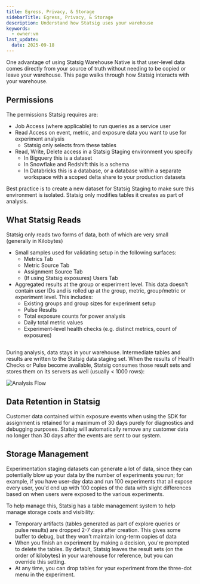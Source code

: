 ```yaml
---
title: Egress, Privacy, & Storage
sidebarTitle: Egress, Privacy, & Storage
description: Understand how Statsig uses your warehouse
keywords:
  - owner:vm
last_update:
  date: 2025-09-18
---
```


One advantage of using Statsig Warehouse Native is that user-level data comes directly from your source of truth without needing to be copied or leave your warehouse. This page walks through how Statsig interacts with your warehouse.

## Permissions

The permissions Statsig requires are:

- Job Access (where applicable) to run queries as a service user
- Read Access on event, metric, and exposure data you want to use for experiment analysis
  - Statsig only selects from these tables
- Read, Write, Delete access in a Statsig Staging environment you specify
  - In Bigquery this is a dataset
  - In Snowflake and Redshift this is a schema
  - In Databricks this is a database, or a database within a separate workspace with a scoped delta share to your production datasets

Best practice is to create a new dataset for Statsig Staging to make sure this environment is isolated. Statsig only modifies tables it creates as part of analysis.

## What Statsig Reads

Statsig only reads two forms of data, both of which are very small (generally in Kilobytes)

- Small samples used for validating setup in the following surfaces:
  - Metrics Tab
  - Metric Source Tab
  - Assignment Source Tab
  - (If using Statsig exposures) Users Tab
- Aggregated results at the group or experiment level. This data doesn't contain user IDs and is rolled up at the group, metric, group/metric or experiment level. This includes:
  - Existing groups and group sizes for experiment setup
  - Pulse Results
  - Total exposure counts for power analysis
  - Daily total metric values
  - Experiment-level health checks (e.g. distinct metrics, count of exposures)

##

During analysis, data stays in your warehouse. Intermediate tables and results are written to the Statsig data staging set. When the results of Health Checks or Pulse become available, Statsig consumes those result sets and stores them on its servers as well (usually < 1000 rows):

![Analysis Flow](https://user-images.githubusercontent.com/102695539/264110212-b9e07098-cd3a-4107-aa3f-6740fc3d8b7a.png)

## Data Retention in Statsig

Customer data contained within exposure events when using the SDK for assignment is retained for a maximum of 30 days purely for diagnostics and debugging purposes.
Statsig will automatically remove any customer data no longer than 30 days after the events are sent to our system.

## Storage Management
Experimentation staging datasets can generate a lot of data, since they can potentially blow up your data by the number of experiments you run; for example, if you have user-day data and run 100 experiments that all expose every user, you'd end up with 100 copies of the data with slight differences based on when users were exposed to the various experiments.

To help manage this, Statsig has a table management system to help manage storage costs and visibility:
- Temporary artifacts (tables generated as part of explore queries or pulse results) are dropped 2-7 days after creation. This gives some buffer to debug, but they won't maintain long-term copies of data 
- When you finish an experiment by making a decision, you're prompted to delete the tables. By default, Statsig leaves the result sets (on the order of kilobytes) in your warehouse for reference, but you can override this setting.
- At any time, you can drop tables for your experiment from the three-dot menu in the experiment.
